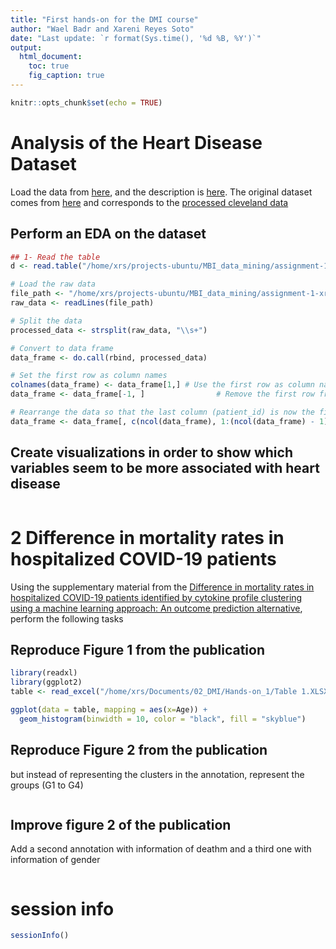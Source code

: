 ```yaml
---
title: "First hands-on for the DMI course"
author: "Wael Badr and Xareni Reyes Soto"
date: "Last update: `r format(Sys.time(), '%d %B, %Y')`"      
output:
  html_document:
    toc: true
    fig_caption: true
---
```


```r
knitr::opts_chunk$set(echo = TRUE)
```


# Analysis of the Heart Disease Dataset 
Load the data from
[here](https://raw.githubusercontent.com/jpinero/DMI_2021/main/datasets/heart_disease_dataset.csv), and the description is [here](https://raw.githubusercontent.com/jpinero/DMI_2021/main/datasets/heart_disease_description.txt). 
The original dataset comes from [here](https://archive.ics.uci.edu/ml/datasets/Heart+Disease) and corresponds to the [processed cleveland data](https://archive.ics.uci.edu/ml/machine-learning-databases/heart-disease/processed.cleveland.data)

## Perform an EDA on the dataset

```r
## 1- Read the table
d <- read.table("/home/xrs/projects-ubuntu/MBI_data_mining/assignment-1-xreyesso/data/heart_disease_dataset.csv", header=T, sep="\t")

# Load the raw data
file_path <- "/home/xrs/projects-ubuntu/MBI_data_mining/assignment-1-xreyesso/data/heart_disease_dataset.csv"
raw_data <- readLines(file_path)

# Split the data
processed_data <- strsplit(raw_data, "\\s+")

# Convert to data frame
data_frame <- do.call(rbind, processed_data)

# Set the first row as column names
colnames(data_frame) <- data_frame[1,] # Use the first row as column names
data_frame <- data_frame[-1, ]                # Remove the first row from the data

# Rearrange the data so that the last column (patient_id) is now the first
data_frame <- data_frame[, c(ncol(data_frame), 1:(ncol(data_frame) - 1))]
```


## Create visualizations in order to show which variables seem to be more associated with heart disease

```r

```


# 2 Difference in mortality rates in hospitalized COVID-19 patients 
Using the supplementary material from the [Difference in mortality rates in hospitalized COVID-19 patients identified by cytokine profile clustering using a machine learning approach: An outcome prediction alternative](https://www.frontiersin.org/articles/10.3389/fmed.2022.987182/full), perform the following tasks

## Reproduce Figure 1 from the publication

```r
library(readxl)
library(ggplot2)
table <- read_excel("/home/xrs/Documents/02_DMI/Hands-on_1/Table 1.XLSX") 

ggplot(data = table, mapping = aes(x=Age)) +
  geom_histogram(binwidth = 10, color = "black", fill = "skyblue")

```


## Reproduce Figure 2 from the publication
but instead of representing the clusters in the annotation, represent the groups (G1 to G4)

```r

```

## Improve figure 2 of the publication
Add a second annotation with information of deathm and a third one with information of gender

```r

```


# session info {.unnumbered}

```r
sessionInfo()
```
